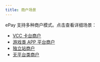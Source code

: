 ```yaml
---
title: 商户场景
---
```


ePay 支持多种商户模式。点击查看详细场景：

- [VCC 卡台商户](cn/merchant-scenarios/vcc)
- [游戏类 APP 平台商户](cn/merchant-scenarios/gaming)
- [独立站商户](cn/merchant-scenarios/independent)
- [无平台类商户](cn/merchant-scenarios/non-platform)

